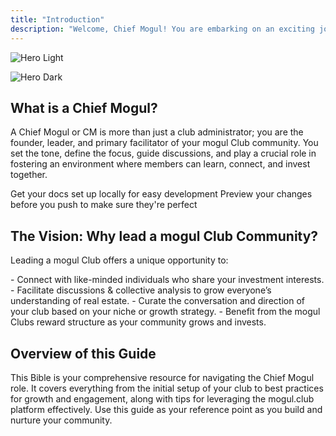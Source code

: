```yaml
---
title: "Introduction"
description: "Welcome, Chief Mogul! You are embarking on an exciting journey to build and lead your own real estate investment community on mogul This role places you at the heart of a collaborative group, fostering discussion, sharing knowledge, and earning rewards together."
---
```


<img
  className="block dark:hidden"
  src="/images/hero-light.png"
  alt="Hero Light"
/>

<img
  className="hidden dark:block"
  src="/images/hero-dark.png"
  alt="Hero Dark"
/>

## What is a Chief Mogul?

A Chief Mogul or CM is more than just a club administrator; you are the founder, leader, and primary facilitator of your mogul Club community. You set the tone, define the focus, guide discussions, and play a crucial role in fostering an environment where members can learn, connect, and invest together.

<CardGroup cols={2}>
  <Card title="Edit Your Docs" icon="pen-to-square" href="https://mintlify.com/docs/quickstart">
    Get your docs set up locally for easy development
  </Card>
  <Card title="Preview Changes" icon="image" href="https://mintlify.com/docs/development">
    Preview your changes before you push to make sure they're perfect
  </Card>
</CardGroup>

## The Vision: Why lead a mogul Club Community?

Leading a mogul Club offers a unique opportunity to:

<CardGroup cols={2}>
  <Card title="Build Your Community" icon="palette" href="https://mintlify.com/docs/settings/global">
    - Connect with like-minded individuals who share your investment interests.
  </Card>
  <Card title="Deepen Knowledge" icon="code" href="https://mintlify.com/docs/api-playground/openapi">
    - Facilitate discussions & collective analysis to grow everyone’s understanding of real estate.
  </Card>
  <Card title="Customize Your Club" icon="screwdriver-wrench" href="https://mintlify.com/docs/content/components/accordions">
    - Curate the conversation and direction of your club based on your niche or growth strategy.
  </Card>
  <Card title="Earn Rewards" icon="stars" href="https://mintlify.com/customers">
    - Benefit from the mogul Clubs reward structure as your community grows and invests.
  </Card>
</CardGroup>

## **Overview of this Guide**

This Bible is your comprehensive resource for navigating the Chief Mogul role. It covers everything from the initial setup of your club to best practices for growth and engagement, along with tips for leveraging the mogul.club platform effectively. Use this guide as your reference point as you build and nurture your community.